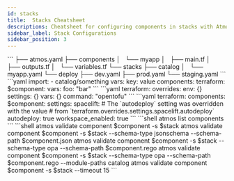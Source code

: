 ```yaml
---
id: stacks
title:  Stacks Cheatsheet
descriptions: Cheatsheet for configuring components in stacks with Atmos
sidebar_label: Stack Configurations
sidebar_position: 3
---
```


<CardGroup title="Configuration" className="cheatsheet">
  <Card title="Folder Structure">
  ```
  ├── atmos.yaml
  ├── components
  │   └── myapp
  │       ├── main.tf
  │       ├── outputs.tf
  │       └── variables.tf
  └── stacks
      ├── catalog
      │   └── myapp.yaml
      └── deploy
          ├── dev.yaml
          ├── prod.yaml
          └── staging.yaml
  ```
  </Card>
  <Card title="Stack Schema">
  ```yaml
  import:
  - catalog/something
  vars:
    key: value
  components:
    terraform:
      $component:
        vars:
          foo: "bar"
  ```
  </Card>

  <Card title="Stack Overrides">
    ```yaml
    terraform:
      overrides:
        env: {}
        settings: {}
        vars: {}
        command: "opentofu"
    ```
  </Card>
  <Card title="Spacelift Settings">
    ```yaml
    terraform:
      components:
        $component:
          settings:
            spacelift:
              # The `autodeploy` setting was overridden with the value
              # from `terraform.overrides.settings.spacelift.autodeploy`
              autodeploy: true
              workspace_enabled: true
    ```
  </Card>
</CardGroup>

<CardGroup title="Commands" className="cheatsheet">
    <Card title="List Components">
    ```shell
    atmos list components
    ```
    </Card>
    <Card title="Validate Components">
    ```shell
    atmos validate component $component -s $stack
    atmos validate component $component -s $stack --schema-type jsonschema --schema-path $component.json
    atmos validate component $component -s $stack --schema-type opa --schema-path $component.rego
    atmos validate component $component -s $stack --schema-type opa --schema-path $component.rego  --module-paths catalog
    atmos validate component $component -s $stack --timeout 15
    ```
    </Card>
</CardGroup>
